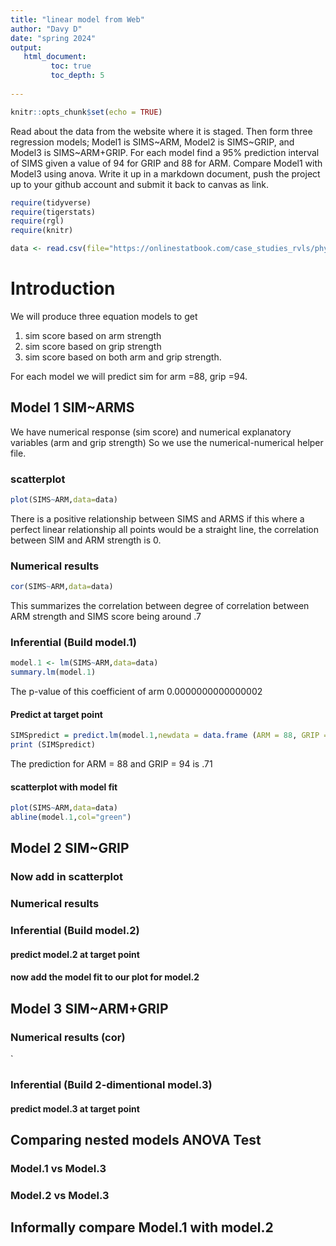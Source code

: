 ```yaml
---
title: "linear model from Web"
author: "Davy D"
date: "spring 2024"
output:
   html_document:
         toc: true
         toc_depth: 5
        
---
```


```r
knitr::opts_chunk$set(echo = TRUE)
```

Read about the data from the website where it is staged.  Then form three regression models; Model1 is SIMS~ARM, Model2 is SIMS~GRIP, and Model3 is SIMS~ARM+GRIP. For each model find a 95% prediction interval of SIMS given a value of 94  for GRIP and 88 for ARM. Compare Model1 with Model3 using anova. Write it up in a markdown document, push the project up to your github account and submit it back to canvas as link. 

 


```r
require(tidyverse)
require(tigerstats)
require(rgl)
require(knitr)

```

```r
data <- read.csv(file="https://onlinestatbook.com/case_studies_rvls/physical_strength/data.txt",sep="",header=TRUE)  

```
# Introduction
We will produce three equation models to get

1. sim score based on arm strength  
2. sim score based on grip strength  
3. sim score based on both arm and grip strength.  

For each model we will predict sim for arm =88, grip =94.

## Model 1 SIM~ARMS

We have numerical response (sim score) and numerical explanatory variables (arm and grip strength)
So we use the numerical-numerical helper file.

### scatterplot

```r
plot(SIMS~ARM,data=data)
```

There is a positive relationship between SIMS and ARMS if this where a perfect linear relationship all points would be a straight line, the correlation between SIM and ARM strength is 0.

### Numerical results

```r
cor(SIMS~ARM,data=data)
```

This summarizes the correlation between degree of correlation between ARM strength and SIMS score being around .7

### Inferential  (Build model.1)

```r
model.1 <- lm(SIMS~ARM,data=data)
summary.lm(model.1)
```
The p-value of this coefficient of arm 0.0000000000000002


#### Predict at target point

```r
SIMSpredict = predict.lm(model.1,newdata = data.frame (ARM = 88, GRIP = 94))
print (SIMSpredict)
```

The prediction for ARM = 88 and GRIP = 94 is .71

#### scatterplot with model fit

```r
plot(SIMS~ARM,data=data)
abline(model.1,col="green")
```  


## Model 2 SIM~GRIP

### Now add in scatterplot


### Numerical results 


### Inferential  (Build model.2)
  

#### predict model.2 at target point

#### now add the model fit to our plot for model.2
  


## Model 3 SIM~ARM+GRIP

### Numerical results (cor)

`
  
### Inferential  (Build 2-dimentional model.3)

#### predict model.3 at target point
  

## Comparing nested models ANOVA Test

### Model.1 vs Model.3
### Model.2 vs Model.3

## Informally compare Model.1 with model.2

